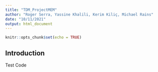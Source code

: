```yaml
---
title: "TDM_ProjectMEM"
author: "Roger Serra, Yassine Khalili, Kerim Kiliç, Michael Rains"
date: "10/11/2021"
output: html_document
---
```


```r
knitr::opts_chunk$set(echo = TRUE)
```

## Introduction
Test Code